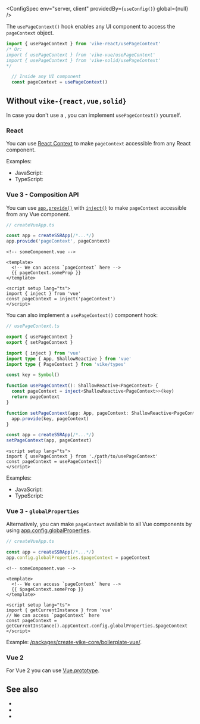 
<ConfigSpec
  env="server, client"
  providedBy={<ProvidedBy><code>useConfig()</code></ProvidedBy>}
  global={null}
/>

The `usePageContext()` hook enables any UI component to access the <Link href="/pageContext">`pageContext` object</Link>.

```ts
import { usePageContext } from 'vike-react/usePageContext'
/* Or:
import { usePageContext } from 'vike-vue/usePageContext'
import { usePageContext } from 'vike-solid/usePageContext'
*/

  // Inside any UI component
  const pageContext = usePageContext()
```

## Without `vike-{react,vue,solid}`

In case you don't use a <UiFrameworkExtension />, you can implement `usePageContext()` yourself.

### React

You can use [React Context](https://reactjs.org/docs/context.html) to make `pageContext` accessible from any React component.

Examples:
 - JavaScript: <RepoLink path='/packages/create-vike-core/boilerplate-react/renderer/usePageContext.jsx' />
 - TypeScript: <RepoLink path='/packages/create-vike-core/boilerplate-react-ts/renderer/usePageContext.tsx' />

### Vue 3 - Composition API

You can use
[`app.provide()`](https://v3.vuejs.org/api/application-api.html#provide)
with
[`inject()`](https://v3.vuejs.org/api/composition-api.html#provide-inject)
to make `pageContext` accessible from any Vue component.

```ts
// createVueApp.ts

const app = createSSRApp(/*...*/)
app.provide('pageContext', pageContext)
```

```vue
<!-- someComponent.vue -->

<template>
  <!-- We can access `pageContext` here -->
  {{ pageContext.someProp }}
</template>

<script setup lang="ts">
import { inject } from 'vue'
const pageContext = inject('pageContext')
</script>
```

You can also implement a `usePageContext()` component hook:

```ts
// usePageContext.ts

export { usePageContext }
export { setPageContext }

import { inject } from 'vue'
import type { App, ShallowReactive } from 'vue'
import type { PageContext } from 'vike/types'

const key = Symbol()

function usePageContext(): ShallowReactive<PageContext> {
  const pageContext = inject<ShallowReactive<PageContext>>(key)
  return pageContext
}

function setPageContext(app: App, pageContext: ShallowReactive<PageContext>) {
  app.provide(key, pageContext)
}
```

```ts
const app = createSSRApp(/*...*/)
setPageContext(app, pageContext)
```

```vue
<script setup lang="ts">
import { usePageContext } from './path/to/usePageContext'
const pageContext = usePageContext()
</script>
```

Examples:
 - JavaScript: <RepoLink path='/packages/create-vike-core/boilerplate-vue/renderer/usePageContext.js' />
 - TypeScript: <RepoLink path='/packages/create-vike-core/boilerplate-vue-ts/renderer/usePageContext.ts' />

### Vue 3 - `globalProperties`

Alternatively, you can make `pageContext` available to all Vue components by using [app.config.globalProperties](https://v3.vuejs.org/api/application-config.html#globalproperties).

```ts
// createVueApp.ts

const app = createSSRApp(/*...*/)
app.config.globalProperties.$pageContext = pageContext
```

```vue
<!-- someComponent.vue -->

<template>
  <!-- We can access `pageContext` here -->
  {{ $pageContext.someProp }}
</template>

<script setup lang="ts">
import { getCurrentInstance } from 'vue'
// We can access `pageContext` here
const pageContext = getCurrentInstance().appContext.config.globalProperties.$pageContext
</script>
```

Example: [/packages/create-vike-core/boilerplate-vue/](https://github.com/vikejs/vike/tree/main/packages/create-vike-core/boilerplate-vue).

### Vue 2

For Vue 2 you can use [Vue.prototype](https://vuejs.org/v2/cookbook/adding-instance-properties.html#Base-Example).


## See also

 - <Link href="/pageContext" />
 - <Link href="/passToClient" />
 - <Link href="/useData" />
